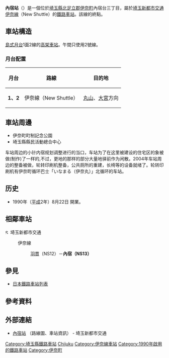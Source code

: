 {{NoteTA|1 = zh:內宿站; zh-cn:内宿站; zh-tw:內宿車站; zh-hk:內宿站; }}
{{日本車站資訊
|公司色 = yellow
|文字色 = darkgreen
|站名 = 內宿站
|圖片 = Saitama-new-shuttle-NS13-Uchijuku-station-entrance-20210504-125120.jpg
|pxl =
|圖片說明 = 閘口（2021年5月）
|日文原名 = 内宿
|平假名 = うちじゅく
|羅馬拼音 = Uchijuku
|副站名 =
|電報略號 =
|所在地 = {{JPN}}[[埼玉縣|埼玉縣]][[北足立郡|北足立郡]][[伊奈町|伊奈町]]內宿台三丁目
|車站構造 = [[高架車站|高架車站]]
|月台配置 = 1面2線
|啟用年月日 = 1990年（[[平成|平成]]2年）8月22日
|廢站年月日 =
|乘客人數 = 
|上下車人次 = 4,333
|統計年度 = 2013年
|轉車 =
|備註 =
|adjacent = {{Adjacent stations|system=埼玉新都市交通|line=NS|left=羽貫|note-left=NS12<br />1.1km|note-mid={{車站編號r|NS|13|#339999|3}}<br />距離[[大宮站_(埼玉縣)|大宮]]12.7km}}
}}

'''內宿站'''（{{jpn|j=内宿駅|hg=うちじゅくえき|rm=Uchijuku eki|f=y}}）是一個位於[[埼玉縣|埼玉縣]][[北足立郡|北足立郡]][[伊奈町|伊奈町]]內宿台三丁目，屬於[[埼玉新都市交通|埼玉新都市交通]][[伊奈線|伊奈線]]（New Shuttle）的[[鐵路車站|鐵路車站]]。該線的終點。

== 車站構造 ==
[[島式月台|島式月台]]1面2線的[[高架車站|高架車站]]。午間只使用2號線。

=== 月台配置 ===
{| class="wikitable"
|-
!月台!!路線!!目的地
|-
|'''1、2'''
|{{Color|#339999|■}}伊奈線（New Shuttle）
|[[丸山站_(埼玉縣)|丸山]]、[[大宮站_(埼玉縣)|大宮]]方向
|}

== 車站周邊 ==
{{RoughTranslation}}
*伊奈町町制記念公園
*埼玉縣縣民活動總合中心

车站周边的小针内宿规划调整进行的当口，车站为了在这里被建设的住宅区的象被做(制作)了一样的,不过，更地的那样的部分大量地驿前作为闲散。2004年车站周边的整备被做，轮转印刷机整备，公共厕所的重建，长椅等的设备就绪了。轮转印刷机有伊奈町循环巴士「いなまる（伊奈丸）」北循环的车站。

== 历史 ==
*1990年（[[平成|平成]]2年）8月22日 開業。
== 相鄰車站 ==
; [[File:Saitama_New_Urban_Transit_Logomark.svg|12px]] 埼玉新都市交通
: {{Color|#339999|■}} 伊奈線
:: [[羽貫站|羽貫]]（NS12）－'''內宿（NS13）''' 

== 參見 ==
*[[日本鐵路車站列表|日本鐵路車站列表]]
== 參考資料 ==
{{Reflist}}
== 外部連結 ==
* [https://www.new-shuttle.jp/station/uchijuku.html 內宿站] {{Wayback|url=https://www.new-shuttle.jp/station/uchijuku.html |date=20201024113420 }}（路線圖、車站資訊） - 埼玉新都市交通

{{伊奈線}}
{{DEFAULTSORT:Uchijuku}}
[[Category:埼玉縣鐵路車站|Category:埼玉縣鐵路車站]]
[[Category:日本鐵路車站_U|Chijuku]]
[[Category:伊奈線車站|Category:伊奈線車站]]
[[Category:1990年啟用的鐵路車站|Category:1990年啟用的鐵路車站]]
[[Category:伊奈町|Category:伊奈町]]